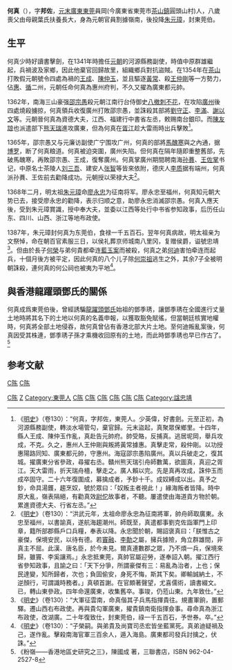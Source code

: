 '''何真'''（{{bd|1321年||1388年}}），字'''邦佐'''，[[元末|元末]][[廣東|廣東]][[東莞|東莞]]員岡(今廣東省東莞市[[茶山鎮_(東莞市)|茶山鎮]]圓頭山村)人，八歲喪父由母親葉氏扶養長大，身為元朝官員割據嶺南，後投降[[朱元璋|朱元璋]]，封東莞伯。

== 生平 ==
何真少時好讀書擊劍，在1341年時擔任[[元朝|元朝]]的河源縣務副使，時值中原群雄繼起，兵禍波及家鄉，因此他棄官回歸故里，組織鄉兵對抗盜賊。在1354年在[[茶山鎮_(東莞市)|茶山]]打敗假元朝號令四處為禍的[[王成|王成]]、[[陳仲玉|陳仲玉]]，並且驅逐[[黃常|黃常]]、殺[[王仲剛|王仲剛]]等一方勢力，佔[[惠州|惠]]、[[循州|循]]二州，元朝任命何真為惠州府判，不久又擢為廣東都元帥。

1362年，南海三山豪强[[邵宗愚|邵宗愚]]殺元朝江南行台侍御史[[八撤刺不花|八撤刺不花]]，在攻陷[[廣州|廣州]]後四處燒殺擄掠，何真領兵收復廣州打敗邵宗愚，並誅殺其部將[[劉守正|劉守正]]、[[李滿|李滿]]、[[謝以文|謝以文]]等。元朝晉何真為資德大夫，江西、福建行中書省左丞，敕赐南台銀印。而[[陳友諒|陳友諒]]也派遣部下[[熊天瑞|熊天瑞]]進攻廣東，但為何真在[[胥江|胥江]]趁大雷雨時出兵擊敗<ref>《[[明史|明史]]》（卷130）：“何真，字邦佐，東莞人。少英偉，好書劍。元至正初，為河源縣務副使，轉淡水場管勾，棄官歸。元末盜起，真聚眾保鄉里。十四年，縣人王成、陳仲玉作亂，真赴告元帥府。帥受賂，反捕真。逃居坭岡，舉兵攻成，不克。久之，惠州人王仲剛與叛將黃常據惠。真擊走常，殺仲剛。以功授惠陽路同知、廣東都元帥，守惠州。海寇邵宗愚陷廣州。真以兵破走之，復其城。擢廣東分省參政，尋擢右丞。贛州熊天瑞引舟師數萬，欲圖真，真迎之胥江。天大雷雨，折天瑞舟檣，擊走之。廣人賴以完。先是真再攻成，誅仲玉而成卒固守。二十六年復圍成，募擒成者，予鈔十千。成奴縛成以出。真予之鈔，命具湯鑊，趨烹奴，號於眾曰：「奴叛主者視此！」緣海叛者皆降。時中原大亂，嶺表隔絕，有勸真效[[趙佗|尉佗]]故事者，不聽。屢遣使由海道貢方物於朝。累進資德大夫、行省左丞。”</ref>。

1365年，邵宗愚又与元廉访副使广宁围攻广州，何真的部將[[馬醜寒|馬醜寒]]與之內通，据[[博罗|博罗]]，断了何真粮道。何真被迫突圍，廣州失陷。但何真在隔年隨即重整舊部，先破馬醜寒，再敗邵宗愚、王成，復奪廣州。何真掌廣州期間聘南海[[孙蕡|孙蕡]]、[[王佐掌|王佐掌]]书记，中原名士茶陵人[[刘三吾|刘三吾]]、建安人[[张智|张智]]等皆來依附，德庆人[[李质|李质]]据有端州，何真派孙蕡、王佐前去勸降成功。元朝授以荣禄大夫<ref>《[[明史|明史]]》（卷130）：“洪武元年，太祖命廖永忠為征南將軍，帥舟師取廣東。永忠至福州，以書諭真，遂航海趨潮州。師既至，真遣都事劉克佐詣軍門上印章，籍所部郡縣戶口兵糧，奉表以降。永忠聞於朝，賜詔褒真曰：「朕惟古之豪傑，保境安民，以待有德。若[[竇融|竇融]]、[[李勣|李勣]]之屬，擁兵據險，角立群雄間，非真主不屈。此漢、唐名臣，於今未見。爾真連數郡之眾，乃不煩一兵，保境來歸，雖竇、李奚讓焉。」永忠抵東莞，真帥官屬迎勞，遂奉詔入朝。擢江西行省參知政事，且諭之曰：「天下分爭，所謂豪傑有三：易亂為治者，上也；保民達變，知所歸者，次也；負固偷安，身死不悔，斯其下矣。卿輸誠納土，不逆顏行，可謂識時務者。」真頓首謝。在官頗著聲望，尤喜儒術，讀書綴文。已，轉山東參政。四年命還廣東，收集舊卒。事竣，仍蒞山東。九年致仕。”</ref>。

1368年二月，明太祖[[朱元璋|朱元璋]]命[[廖永忠|廖永忠]]为征南将军。廖永忠至福州，何真知元朝大势已去，接受廖永忠的勸降，表示归顺之意，助廖永忠消滅邵宗愚。何真入應天後，受到朱元璋賞識，授中奉大夫，並委以江西等处行中书省参知政事，后历任山东、四川、山西、浙江等地布政使。

1387年，朱元璋封何真为东莞伯，食禄一千五百石。翌年何真病故，明太祖亲为文祭悼，命在朝百官素服三日，以侯礼葬京师城南八里冈，复赠侯爵，谥號忠靖<ref>《[[明史|明史]]》（卷130）：“大軍征雲南，命真偕其子兵馬指揮貴往。規畫軍餉，置郵驛。遷山西右布政使。再與貴勾軍廣東，擢貴鎮南衛指揮僉事。尋命真為浙江布政使，改湖廣。二十年復致仕，封東莞伯，祿一千五百石，予世券。卒。”</ref>。但由於長子[[何榮|何榮]]与弟何貴都牵连[[藍玉案|藍玉案]]而被殺，何真之弟[[何迪|何迪]]害怕牵连而起兵，十個月後方被平定，因此何真的八个儿子除[[何崇祖|何崇祖]]逃生之外，其余7子全被明朝誅殺，連何真的何公祠也被夷为平地<ref>《[[明史|明史]]》（卷130）：“子榮嗣。與弟貴及尚寶司丞宏皆坐藍黨死。真弟迪疑禍及己，遂作亂。擊殺南海官軍三百余人，遁入海島。廣東都司發兵討擒之，伏誅。”</ref>。

==與香港龍躍頭鄧氏的關係==
何真成爲東莞伯後，曾經誘騙[[龍躍頭#龍躍頭鄧氏|龍躍頭鄧氏]]始祖的鄧季琇，讓鄧季琇在全國進行丈量土地時將其名下的土地以何真的名義申報，以獲取豁免賦徭，但當朝廷核實地權時，何真將全部土地侵吞，故何真曾佔有香港北部大片土地。至何迪叛亂案後，何真因受其株連，鄧季琇子孫才乘機收回原有的土地，而此時鄧季琇也早已作古了。<ref>《粉嶺——香港地區史研究之三》，陳國成 著，三聯書店，ISBN 962-04-2527-8</ref>

==参考文献==
{{reflist}}
{{wikisource|明史/卷130}}
{{明朝配享太廟}}
[[Category:廣東人|C陈]]
[[category:元朝軍事人物|C陈]]
[[category:明朝伯爵|C陈]]
[[Category:何姓|Z]]
[[Category:東莞人|Category:東莞人]]
[[Category:明朝军事家|C陈]]
[[Category:明朝山東布政使司參政|C陈]]
[[Category:明朝廣東布政使司參政|C陈]]
[[Category:明朝山西布政使|C陈]]
[[Category:明朝浙江布政使|C陈]]
[[Category:明朝湖廣布政使|C陈]]
[[Category:諡忠靖|Category:諡忠靖]]
